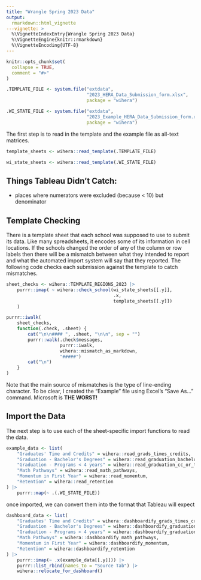 ```yaml
---
title: "Wrangle Spring 2023 Data"
output:
  rmarkdown::html_vignette
---vignette: >
  %\VignetteIndexEntry{Wrangle Spring 2023 Data}
  %\VignetteEngine{knitr::rmarkdown}
  %\VignetteEncoding{UTF-8}
---
```


```r
knitr::opts_chunk$set(
  collapse = TRUE,
  comment = "#>"
)
```

```r
.TEMPLATE_FILE <- system.file("extdata",
                              "2023_HERA_Data_Submission_form.xlsx",
                              package = "wihera")

.WI_STATE_FILE <- system.file("extdata",
                              "2023_Example_HERA_Data_Submission_form.xlsx",
                              package = "wihera")

```

The first step is to read in the template and the example file as all-text matrices.

```r
template_sheets <- wihera::read_template(.TEMPLATE_FILE)

wi_state_sheets <- wihera::read_template(.WI_STATE_FILE)
```

## Things Tableau Didn't Catch:

- places where numerators were excluded (because < 10) but denominator

## Template Checking

There is a template sheet that each school was supposed to use to submit its data.
Like many spreadsheets, it encodes some of its information in cell locations.
If the schools changed the order of any of the column or row labels then there will be a mismatch between what they intended to report and what the automated import system will say that they reported.
The following code checks each submission against the template to catch mismatches.

```r
sheet_checks <- wihera::TEMPLATE_REGIONS_2023 |>
    purrr::imap( ~ wihera::check_school(wi_state_sheets[[.y]],
                                        .x,
                                        template_sheets[[.y]])
    )

purrr::iwalk(
    sheet_checks,
    function(.check, .sheet) {
        cat("\n\n#### ", .sheet, "\n\n", sep = "")
        purrr::walk(.check$messages,
                    purrr::iwalk,
                    wihera::mismatch_as_markdown,
                    "#####")
        cat("\n")
    }
)
```

Note that the main source of mismatches is the type of line-ending character.
To be clear, I created the "Example" file using Excel's "Save As..." command.
Microsoft is **THE WORST!**

## Import the Data

The next step is to use each of the sheet-specific import functions to read the data.

```r
example_data <- list(
    "Graduates' Time and Credits" = wihera::read_grads_times_credits,
    "Graduation - Bachelor's Degrees" = wihera::read_graduation_bachelors,
    "Graduation - Programs < 4 years" = wihera::read_graduation_cc_or_tech,
    "Math Pathways" = wihera::read_math_pathways,
    "Momentum in First Year" = wihera::read_momentum,
    "Retention" = wihera::read_retention
) |>
    purrr::map(~ .(.WI_STATE_FILE))
```

once imported, we can convert them into the format that Tableau will expect

```r
dashboard_data <- list(
    "Graduates' Time and Credits" = wihera::dashboardify_grads_times_credits,
    "Graduation - Bachelor's Degrees" = wihera::dashboardify_graduation_bachelors,
    "Graduation - Programs < 4 years" = wihera::dashboardify_graduation_cc_or_tech,
    "Math Pathways" = wihera::dashboardify_math_pathways,
    "Momentum in First Year" = wihera::dashboardify_momentum,
    "Retention" = wihera::dashboardify_retention
) |>
    purrr::imap(~ .x(example_data[[.y]])) |>
    purrr::list_rbind(names_to = "Source Tab") |>
    wihera::relocate_for_dashboard()
```
